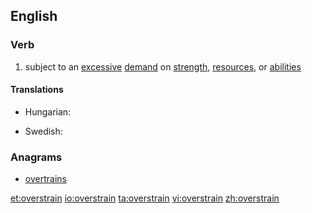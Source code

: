 ==English==

===Verb===
{{en-verb}}
# subject to an [[excessive]] [[demand]] on [[strength]], [[resource]]s, or [[abilities]]

====Translations====
{{trans-top|subject to an excessive demand}}
* Hungarian: {{t-|hu|túlfeszít}}
{{trans-mid}}
* Swedish: {{t+|sv|överanstränga}}
{{trans-bottom}}

===Anagrams===
* [[overtrains#English|overtrains]]

[[et:overstrain]]
[[io:overstrain]]
[[ta:overstrain]]
[[vi:overstrain]]
[[zh:overstrain]]